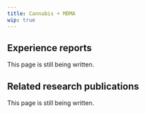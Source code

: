 ---
title: Cannabis + MDMA
wip: true
---

## Experience reports

This page is still being written.

## Related research publications

This page is still being written.

